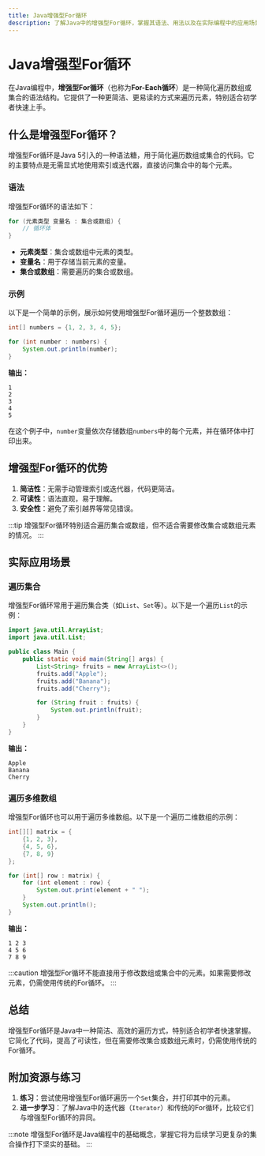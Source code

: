 ```yaml
---
title: Java增强型For循环
description: 了解Java中的增强型For循环，掌握其语法、用法以及在实际编程中的应用场景。
---
```


# Java增强型For循环

在Java编程中，**增强型For循环**（也称为**For-Each循环**）是一种简化遍历数组或集合的语法结构。它提供了一种更简洁、更易读的方式来遍历元素，特别适合初学者快速上手。

## 什么是增强型For循环？

增强型For循环是Java 5引入的一种语法糖，用于简化遍历数组或集合的代码。它的主要特点是无需显式地使用索引或迭代器，直接访问集合中的每个元素。

### 语法

增强型For循环的语法如下：

```java
for (元素类型 变量名 : 集合或数组) {
    // 循环体
}
```

- **元素类型**：集合或数组中元素的类型。
- **变量名**：用于存储当前元素的变量。
- **集合或数组**：需要遍历的集合或数组。

### 示例

以下是一个简单的示例，展示如何使用增强型For循环遍历一个整数数组：

```java
int[] numbers = {1, 2, 3, 4, 5};

for (int number : numbers) {
    System.out.println(number);
}
```

**输出：**

```
1
2
3
4
5
```

在这个例子中，`number`变量依次存储数组`numbers`中的每个元素，并在循环体中打印出来。

## 增强型For循环的优势

1. **简洁性**：无需手动管理索引或迭代器，代码更简洁。
2. **可读性**：语法直观，易于理解。
3. **安全性**：避免了索引越界等常见错误。

:::tip
增强型For循环特别适合遍历集合或数组，但不适合需要修改集合或数组元素的情况。
:::

## 实际应用场景

### 遍历集合

增强型For循环常用于遍历集合类（如`List`、`Set`等）。以下是一个遍历`List`的示例：

```java
import java.util.ArrayList;
import java.util.List;

public class Main {
    public static void main(String[] args) {
        List<String> fruits = new ArrayList<>();
        fruits.add("Apple");
        fruits.add("Banana");
        fruits.add("Cherry");

        for (String fruit : fruits) {
            System.out.println(fruit);
        }
    }
}
```

**输出：**

```
Apple
Banana
Cherry
```

### 遍历多维数组

增强型For循环也可以用于遍历多维数组。以下是一个遍历二维数组的示例：

```java
int[][] matrix = {
    {1, 2, 3},
    {4, 5, 6},
    {7, 8, 9}
};

for (int[] row : matrix) {
    for (int element : row) {
        System.out.print(element + " ");
    }
    System.out.println();
}
```

**输出：**

```
1 2 3 
4 5 6 
7 8 9 
```

:::caution
增强型For循环不能直接用于修改数组或集合中的元素。如果需要修改元素，仍需使用传统的For循环。
:::

## 总结

增强型For循环是Java中一种简洁、高效的遍历方式，特别适合初学者快速掌握。它简化了代码，提高了可读性，但在需要修改集合或数组元素时，仍需使用传统的For循环。

## 附加资源与练习

1. **练习**：尝试使用增强型For循环遍历一个`Set`集合，并打印其中的元素。
2. **进一步学习**：了解Java中的迭代器（`Iterator`）和传统的For循环，比较它们与增强型For循环的异同。

:::note
增强型For循环是Java编程中的基础概念，掌握它将为后续学习更复杂的集合操作打下坚实的基础。
:::